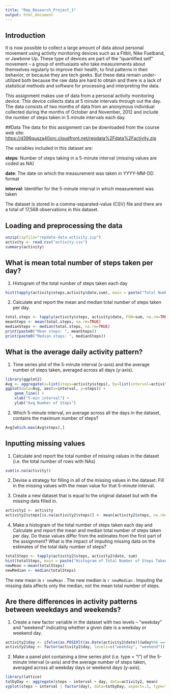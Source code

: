 ```yaml
---
title: "Rep_Research_Project_1"
output: html_document
---
```


## Introduction
It is now possible to collect a large amount of data about personal movement using activity monitoring devices such as a Fitbit, Nike Fuelband, or Jawbone Up. These type of devices are part of the "quantified self" movement -- a group of enthusiasts who take measurements about themselves regularly to improve their health, to find patterns in their behavior, or because they are tech geeks. But these data remain under-utilized both because the raw data are hard to obtain and there is a lack of statistical methods and software for processing and interpreting the data.

This assignment makes use of data from a personal activity monitoring device. This device collects data at 5 minute intervals through out the day. The data consists of two months of data from an anonymous individual collected during the months of October and November, 2012 and include the number of steps taken in 5 minute intervals each day.

##Data
The data for this assignment can be downloaded from the course web site:
<https://d396qusza40orc.cloudfront.net/repdata%2Fdata%2Factivity.zip>

The variables included in this dataset are:

**steps**: Number of steps taking in a 5-minute interval (missing values are coded as NA)

**date**: The date on which the measurement was taken in YYYY-MM-DD format

**interval**: Identifier for the 5-minute interval in which measurement was taken

The dataset is stored in a comma-separated-value (CSV) file and there are a total of 17,568 observations in this dataset.


## Loading and preprocessing the data

```r
unzip(zipfile="repdata-data-activity.zip")
activity <- read.csv("activity.csv")
summary(activity)
```

## What is mean total number of steps taken per day?

1. Histogram of the total number of steps taken each day

```r
hist(tapply(activity$steps,activity$date,sum), main = paste("Total Number of Steps Taken per Day"), xlab="Steps")
```

2. Calculate and report the mean and median total number of steps taken per day.

```r
total.steps <- tapply(activity$steps, activity$date, FUN=sum, na.rm=TRUE)
meanSteps <- mean(total.steps, na.rm=TRUE)
medianSteps <- median(total.steps, na.rm=TRUE)
print(paste0("Mean steps: ", meanSteps))
print(paste0("Median steps: ", medianSteps))
```

## What is the average daily activity pattern?

1. Time series plot of the 5-minute interval (x-axis) and the average number of steps taken, averaged across all days (y-axis).

```r
library(ggplot2)
Avg <- aggregate(x=list(steps=activity$steps), by=list(interval=activity$interval), FUN=mean, na.rm=TRUE)
ggplot(data=Avg, aes(x=interval, y=steps)) +
    geom_line() +
    xlab("5-min interval") +
    ylab("Avg Number of Steps")
```    

2. Which 5-minute interval, on average across all the days in the dataset, contains the maximum number of steps?

```r
Avg[which.max(Avg$steps),]
```


## Inputting missing values

1. Calculate and report the total number of missing values in the dataset (i.e. the total number of rows with NAs)

```r
sum(is.na(activity))
```


2. Devise a strategy for filling in all of the missing values in the dataset: 
Fill in the missing values with the mean value for that 5-minute interval.

3. Create a new dataset that is equal to the original dataset but with the missing data filled in.

```r
activity2 <- activity
activity2$steps[is.na(activity2$steps)] <- mean(activity2$steps, na.rm=TRUE)

```

4. Make a histogram of the total number of steps taken each day and Calculate and report the mean and median total number of steps taken per day. Do these values differ from the estimates from the first part of the assignment? What is the impact of imputing missing data on the estimates of the total daily number of steps?

```r
totalSteps <- tapply(activity2$steps, activity2$date, sum)
hist(totalSteps, main = paste("Histogram of Total Number of Steps Taken per Day"), xlab="Sum of Steps")
newMean <-mean(totalSteps)
newMedian <- median(totalSteps)
```

The new mean is `r newMean` . The new median is `r newMedian` . 
Imputing the missing data affects only the median, not the mean total number of steps.


## Are there differences in activity patterns between weekdays and weekends?

1. Create a new factor variable in the dataset with two levels -- "weekday" and "weekend" indicating whether a given date is a weekday or weekend day.

```r
activity2$day <- ifelse(as.POSIXlt(as.Date(activity2$date))$wday%%6 == 0, "weekend", "weekday")
activity2$day <- factor(activity2$day, levels=c("weekday", "weekend"))
```

2. Make a panel plot containing a time series plot (i.e. type = "l") of the 5-minute interval (x-axis) and the average number of steps taken, averaged across all weekday days or weekend days (y-axis). 

```r
library(lattice)
totbyDay <- aggregate(steps ~ interval + day, data=activity2, mean)
xyplot(steps ~ interval | factor(day), data=totbyDay, aspect=.5, type="l")
```


